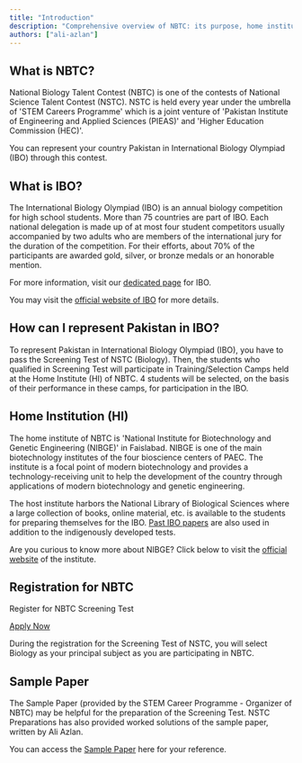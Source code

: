 ```yaml
---
title: "Introduction"
description: "Comprehensive overview of NBTC: its purpose, home institution, phases, and registration"
authors: ["ali-azlan"]
---
```


## What is NBTC?

National Biology Talent Contest (NBTC) is one of the contests of National Science Talent Contest (NSTC). NSTC is held every year under the umbrella of 'STEM Careers Programme' which is a joint venture of 'Pakistan Institute of Engineering and Applied Sciences (PIEAS)' and 'Higher Education Commission (HEC)'.

You can represent your country Pakistan in International Biology Olympiad (IBO) through this contest.

## What is IBO?

The International Biology Olympiad (IBO) is an annual biology competition for high school students. More than 75 countries are part of IBO. Each national delegation is made up of at most four student competitors usually accompanied by two adults who are members of the international jury for the duration of the competition. For their efforts, about 70% of the participants are awarded gold, silver, or bronze medals or an honorable mention.

For more information, visit our [dedicated page](/nbtc/ibo) for IBO.

You may visit the [official website of IBO](https://ibo-info.org) for more details.

## How can I represent Pakistan in IBO?

To represent Pakistan in International Biology Olympiad (IBO), you have to pass the Screening Test of NSTC (Biology). Then, the students who qualified in Screening Test will participate in Training/Selection Camps held at the Home Institute (HI) of NBTC. 4 students will be selected, on the basis of their performance in these camps, for participation in the IBO.

## Home Institution (HI)

The home institute of NBTC is 'National Institute for Biotechnology and Genetic Engineering (NIBGE)' in Faislabad. NIBGE is one of the main biotechnology institutes of the four bioscience centers of PAEC. The institute is a focal point of modern biotechnology and provides a technology-receiving unit to help the development of the country through applications of modern biotechnology and genetic engineering.

The host institute harbors the National Library of Biological Sciences where a large collection of books, online material, etc. is available to the students for preparing themselves for the IBO. [Past IBO papers](/nbtc/ibo#past-papers) are also used in addition to the indigenously developed tests.

Are you curious to know more about NIBGE? Click below to visit the [official website](http://www.nibge.org/) of the institute.

## Registration for NBTC

Register for NBTC Screening Test

[Apply Now](/apply)

During the registration for the Screening Test of NSTC, you will select Biology as your principal subject as you are participating in NBTC.

## Sample Paper

The Sample Paper (provided by the STEM Career Programme - Organizer of NBTC) may be helpful for the preparation of the Screening Test. NSTC Preparations has also provided worked solutions of the sample paper, written by Ali Azlan.

You can access the [Sample Paper](/nbtc/sample-paper) here for your reference.
